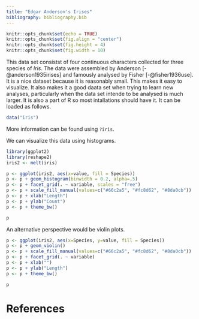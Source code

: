 ```yaml
---
title: "Edgar Anderson's Irises"
bibliography: bibliography.bib
---
```



```r
knitr::opts_chunk$set(echo = TRUE)
knitr::opts_chunk$set(fig.align = "center")
knitr::opts_chunk$set(fig.height = 4)
knitr::opts_chunk$set(fig.width = 10)
```



This data set consistst of four continuous characters collected for three species of *Iris*.
The data were assembled by Anderson [-@anderson1935irises] and famously analysed by Fisher [-@fisher1936use].
It is a nice dataset because it is reasonably small.
This makes it easy to visualize.
It also makes it a good daata set when trying to learn new analyses, particularly when the data set intende to be analysed is much larger.
It is also a part of R so most intallations should have it.
It can be loaded as follows.


```r
data("iris")
```


More information can be found using `?iris`.


We can visualize this data using histograms.


```r
library(ggplot2)
library(reshape2)
iris2 <- melt(iris)

p <- ggplot(iris2, aes(x=value, fill = Species))
p <- p + geom_histogram(binwidth = 0.2, alpha=.5)
p <- p + facet_grid(. ~ variable, scales = "free")
p <- p + scale_fill_manual(values=c("#66c2a5", "#fc8d62", "#8da0cb"))
p <- p + xlab("Length")
p <- p + ylab("Count")
p <- p + theme_bw()
```



```r
p
```


An alternative perspective would be violin plots.


```r
p <- ggplot(iris2, aes(x=Species, y=value, fill = Species))
p <- p + geom_violin()
p <- p + scale_fill_manual(values=c("#66c2a5", "#fc8d62", "#8da0cb"))
p <- p + facet_grid(. ~ variable)
p <- p + xlab("")
p <- p + ylab("Length")
p <- p + theme_bw()

```


```r
p
```


# References

